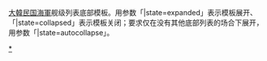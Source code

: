 {{Navbox
|name=韩国海军舰艇
|title={{navy|KOR}}海军舰艇
|listclass=hlist hlist-pipe
|belowclass=hlist hlist-pipe
|state = {{{state|autocollapse}}}
|above = <sup>×</sup>为已退役舰级・｛ ｝为规划舰级
|group1 = [[驱逐舰]]
|list1 = 
  {{Navbox subgroup
    |groupstyle=text-align:left;
    |group1 = DD
    |list1 = 
*[[弗莱彻级驱逐舰|<sup>×</sup>忠武级]]
*[[艾倫·M·桑拿級驅逐艦|<sup>×</sup>大邱级]]
*[[基灵级驱逐舰|<sup>×</sup>忠北级]]
    |group2 = DDH
    |list2 = 
*[[广开土大王级驱逐舰|广开土大王级]]
*[[李舜臣级驱逐舰|李舜臣级]]
    |group3 = [[導彈驅逐艦|DDG]]
    |list3 = 
*[[世宗大王级驱逐舰|世宗大王级]]
*｛[[KDDX]]｝
  }}
|group2 = [[巡防舰]]
|list2 = 
*[[坎农级护航驱逐舰|<sup>×</sup>京畿级]]
*[[勒德洛级护航驱逐舰|<sup>×</sup>忠南]]
*{{link-ja|豆满级巡防舰|豆満級フリゲート|<sup>×</sup>豆满级}}
*[[蔚山级巡防舰|蔚山级]]
*[[仁川级巡防舰|仁川级]]
*[[大邱级巡防舰|大邱级]]
|group3 = [[护卫舰]]
|list3 = 
*[[东海级巡逻舰|<sup>×</sup>东海级]]
*[[浦项级轻型护卫舰|浦项级]]
|group4 = {{le|快速攻击艇|Fast attack craft}}
|list4 = 
*{{link-ja|燕级巡逻艇|燕型哨戒艇|<sup>×</sup>燕级}}
*{{link-ja|白鸥级导弹艇|白鴎型ミサイル艇|<sup>×</sup>白鴎型}}
*[[大鹫级巡逻艇|大鹫级]]
*[[尹永夏级导弹艇|犬鷲型]]
*[[PKM-R巡逻艇|新大鷲型]] 
|group5 = [[潜水艇]]
|list5 = 
  {{Navbox subgroup
    |groupstyle=text-align:left;
    |group1 = {{link-ja|常规动力潜艇|通常動力型潜水艦|SS}}
    |list1 = 
*{{le|張保皐级潜水艇|Jang Bogo-class submarine|張保皐级}}
*[[214型潜艇|孙元一级]]
*｛{{link-ja|岛山安昌浩级潜水艇|島山安昌浩級潜水艦|岛山安昌浩级}}｝
    |group2 = [[微型潜艇|MS]]
    |list2 = 
*{{le|宇宙级潜艇|Cosmos-class submarine|<sup>×</sup>宇宙级}}
*{{link-ja|海豚级潜水艇|海豚型潜水艇|<sup>×</sup>海豚级}}
  }}
|group6 = {{link-ja|水雷战舰艇|機雷戦艦艇}}
|list6 = 
  {{Navbox subgroup
    |groupstyle=text-align:left;
    |group1 = [[布雷舰|MLS]]
    |list1 = 
*{{link-ja|元山 (MLS-560)|元山 (MLS-560)|元山}}
    |group2 = [[扫雷艇|MHC]]
    |list2 = 
*{{link-ja|蓝鸟级扫雷艇|ブルーバード级掃海艇|<sup>×</sup>锦和级}}
*[[江景级扫雷舰|江景级]]
*{{link-ja|襄阳级扫雷舰|襄陽级掃海艇|襄陽级}}
  }}
|group7 = [[两栖战舰]]
|list7 = 
  {{Navbox subgroup
    |groupstyle=text-align:left;
    |group1 = [[两栖突击舰|LPH]]
    |list1 = 
*[[独岛级两栖攻击舰]]
    |group2 = [[坦克登陆舰|LST]]
    |list2 = 
*{{link-ja|云峰级战车登陆舰|雲峰級揚陸艦|<sup>×</sup>雲峰级}}
*{{link-ja|高峻峰级战车登陆舰|高峻峰級揚陸艦|孤隼峰级}}
*[[天王峰级戰車登陸艦|天王峰级]]
  }}
|group8 = [[補給舰]]
|list8 = *{{link-ja|天池级补给舰|天池級補給艦|天池级}}
*｛[[朝陽级補給舰|朝陽级]]} 
|group9 = 救難舰
|list9 = 
  {{Navbox subgroup
    |groupstyle=text-align:left;
    |group1 = ARS/ATS
    |list1= 
*{{link-en|Diver级救援舰|Diver-class_rescue_and_salvage_ship|<sup>×</sup>昌原级}}
*{{link-ja|伊甸顿级救援舰|イーデントン級救難艦|<sup>×</sup>平泽级}}
*{{link-ja|统营 (救援舰)|統営 (救難舰)|统营}}
    |group2 = {{link-ja|潜艇救援舰|潜水艦救難艦|ASR}}
    |list2= 
*{{link-ja|清海镇 (ASR-21)|清海鎮 (ASR-21)|清海镇}}
  }}
|below = 
*{{link-ja|大韩民国海军舰艇列表|大韓民国海軍舰艇一覧}}
*{{link-ja|大韩民国海军装备列表|大韓民国海軍装備品一覧}}
}}<noinclude>
[[大韓民国海軍]]舰级列表底部模板。用参数「|state=expanded」表示模板展开、「|state=collapsed」表示模板关闭；要求仅在没有其他底部列表的场合下展开，用参数「|state=autocollapse」。
[[Category:南韓軍艦模板|*]]
</noinclude>